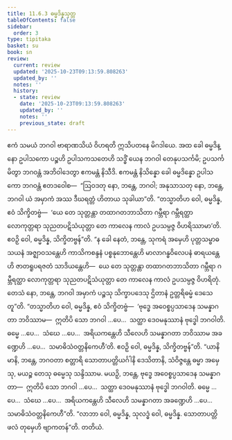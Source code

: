```yaml
---
title: 11.6.3 ဓမ္မဒိန္နသုတ္တ
tableOfContents: false
sidebar:
  order: 3
type: tipitaka
basket: su
book: sn
review:
  current: review
  updated: '2025-10-23T09:13:59.808263'
  updated_by: ''
  notes: ''
  history:
  - state: review
    date: '2025-10-23T09:13:59.808263'
    updated_by: ''
    notes: ''
    previous_state: draft
---
```



<ReviewStatus review={frontmatter.review} showDetails={true} />

<HypothesisAnnotation frontmatter={frontmatter} />

<DynamicBreadcrumb />

<Division number="1049" book="sn" e="ch" v="18" p="435">

<Paragraph number="2105" book="sn">
ဧကံ သမယံ ဘဂဝါ ဗာရာဏသိယံ ဝိဟရတိ ဣသိပတနေ မိဂဒါယေ. အထ ခေါ ဓမ္မဒိန္နော ဥပါသကော ပဉ္စဟိ ဥပါသကသတေဟိ သဒ္ဓိံ ယေန ဘဂဝါ တေနုပသင်္ကမိ; ဥပသင်္ကမိတွာ ဘဂဝန္တံ အဘိဝါဒေတွာ ဧကမန္တံ နိသီဒိ. ဧကမန္တံ နိသိန္နော ခေါ ဓမ္မဒိန္နော ဥပါသကော ဘဂဝန္တံ ဧတဒဝေါစ—  “ဩဝဒတု နော, ဘန္တေ, ဘဂဝါ; အနုသာသတု နော, ဘန္တေ, ဘဂဝါ ယံ အမှာကံ အဿ ဒီဃရတ္တံ ဟိတာယ သုခါယာ”တိ.
</Paragraph>

<Paragraph number="2106" book="sn">
“တသ္မာတိဟ ဝေါ, ဓမ္မဒိန္န, ဧဝံ သိက္ခိတဗ္ဗံ—  ‘ယေ တေ သုတ္တန္တာ တထာဂတဘာသိတာ ဂမ္ဘီရာ ဂမ္ဘီရတ္ထာ လောကုတ္တရာ သုညတပဋိသံယုတ္တာ တေ ကာလေန ကာလံ ဥပသမ္ပဇ္ဇ ဝိဟရိဿာမာ’တိ. ဧဝဉှိ ဝေါ, ဓမ္မဒိန္န, သိက္ခိတဗ္ဗန်”တိ. “န ခေါ နေတံ, ဘန္တေ, သုကရံ အမှေဟိ ပုတ္တသမ္ဗာဓသယနံ အဇ္ဈာဝသန္တေဟိ ကာသိကစန္ဒနံ ပစ္စနုဘောန္တေဟိ မာလာဂန္ဓဝိလေပနံ ဓာရယန္တေဟိ ဇာတရူပရဇတံ သာဒိယန္တေဟိ—  ယေ တေ သုတ္တန္တာ တထာဂတဘာသိတာ ဂမ္ဘီရာ ဂမ္ဘီရတ္ထာ လောကုတ္တရာ သုညတပဋိသံယုတ္တာ တေ ကာလေန ကာလံ ဥပသမ္ပဇ္ဇ ဝိဟရိတုံ. တေသံ နော, ဘန္တေ, ဘဂဝါ အမှာကံ ပဉ္စသု သိက္ခာပဒေသု ဌိတာနံ ဥတ္တရိဓမ္မံ ဒေသေတူ”တိ.
</Paragraph>

<Paragraph number="2107" book="sn">
“တသ္မာတိဟ ဝေါ, ဓမ္မဒိန္န, ဧဝံ သိက္ခိတဗ္ဗံ—  ‘ဗုဒ္ဓေ အဝေစ္စပ္ပသာဒေန သမန္နာဂတာ ဘဝိဿာမ—  ဣတိပိ သော ဘဂဝါ …ပေ…  သတ္ထာ ဒေဝမနုဿာနံ ဗုဒ္ဓေါ ဘဂဝါတိ. ဓမ္မေ …ပေ…  သံဃေ …ပေ…  အရိယကန္တေဟိ သီလေဟိ သမန္နာဂတာ ဘဝိဿာမ အခဏ္ဍေဟိ …ပေ…  သမာဓိသံဝတ္တနိကေဟီ’တိ. ဧဝဉှိ ဝေါ, ဓမ္မဒိန္န, သိက္ခိတဗ္ဗန်”တိ.
</Paragraph>

<Paragraph number="2108" book="sn">
“ယာနိမာနိ, ဘန္တေ, ဘဂဝတာ စတ္တာရိ သောတာပတ္တိယင်္ဂါနိ ဒေသိတာနိ, သံဝိဇ္ဇန္တေ ဓမ္မာ အမှေသု, မယဉ္စ တေသု ဓမ္မေသု သန္ဒိဿာမ. မယဉှိ, ဘန္တေ, ဗုဒ္ဓေ အဝေစ္စပ္ပသာဒေန သမန္နာဂတာ—  ဣတိပိ သော ဘဂဝါ …ပေ…  သတ္ထာ ဒေဝမနုဿာနံ ဗုဒ္ဓေါ ဘဂဝါတိ. ဓမ္မေ …ပေ…  သံဃေ …ပေ…  အရိယကန္တေဟိ သီလေဟိ သမန္နာဂတာ အခဏ္ဍေဟိ …ပေ…  သမာဓိသံဝတ္တနိကေဟီ”တိ. “လာဘာ ဝေါ, ဓမ္မဒိန္န, သုလဒ္ဓံ ဝေါ, ဓမ္မဒိန္န. သောတာပတ္တိဖလံ တုမှေဟိ ဗျာကတန်”တိ.

</Paragraph>
</Division>

<Paragraph number="2109" type="center" book="sn">
တတိယံ.
</Paragraph>